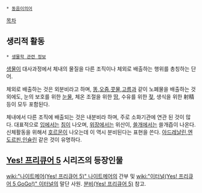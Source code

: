  * [[동음이의어]]

[[목차]]
== 생리적 활동 ==
 * [[생물학 관련 정보]]

[[생물]]이 대사과정에서 체내의 물질을 다른 조직이나 체외로 배출하는 행위를 총칭하는 단어.

체외로 배출하는 것은 외분비라고 하며, [[똥]],[[오줌]],[[콧물]],[[고름]]과 같이 노폐물을 배출하는 것 외에도, 눈의 보호를 위한 [[눈물]], 체온 조절을 위한 [[땀]], 수유를 위한 [[젖]], 생식을 위한 射精등이 모두 포함된다.

체내에서 다른 조직에 배출되는 것은 내분비라 하며, 주로 소화기관에 연관 된 것이 많다. 대표적으로 [[입]]에서는 [[침]]이 나오며, [[위장]]에서는 위산이, [[쓸개]]에서는 쓸개즙이 나온다. 신체활동을 위해서 [[호르몬]]이 나오는데 이 역시 분비된다는 표현을 쓴다. [[아드레날린]],[[엔도르핀]],[[인슐린]] 같은 것이 유명하다.

== [[Yes! 프리큐어 5]] 시리즈의 등장인물 ==
[[wiki:"나이트메어(Yes! 프리큐어 5)" 나이트메어]]의 간부 및 [[wiki:"이터널(Yes! 프리큐어 5 GoGo!)" 이터널]]의 말단 사원. [[분비(Yes! 프리큐어 5)]] 참고.
